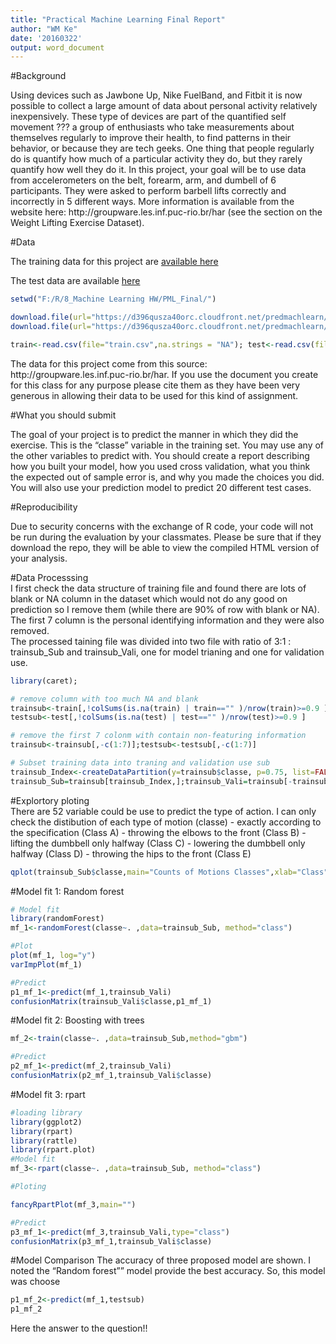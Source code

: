 ```yaml
---
title: "Practical Machine Learning Final Report"
author: "WM Ke"
date: '20160322'
output: word_document
---
```


#Background   

Using devices such as Jawbone Up, Nike FuelBand, and Fitbit it is now possible to collect a large amount of data about personal activity relatively inexpensively. These type of devices are part of the quantified self movement ??? a group of enthusiasts who take measurements about themselves regularly to improve their health, to find patterns in their behavior, or because they are tech geeks. One thing that people regularly do is quantify how much of a particular activity they do, but they rarely quantify how well they do it. In this project, your goal will be to use data from accelerometers on the belt, forearm, arm, and dumbell of 6 participants. They were asked to perform barbell lifts correctly and incorrectly in 5 different ways. More information is available from the website here: http://groupware.les.inf.puc-rio.br/har (see the section on the Weight Lifting Exercise Dataset).  

#Data  

The training data for this project are [available here](https://d396qusza40orc.cloudfront.net/predmachlearn/pml-training.csv)

The test data are available [here](https://d396qusza40orc.cloudfront.net/predmachlearn/pml-testing.csv)

```r
setwd("F:/R/8_Machine Learning HW/PML_Final/")

download.file(url="https://d396qusza40orc.cloudfront.net/predmachlearn/pml-training.csv", method="curl",destfile = "train.csv")
download.file(url="https://d396qusza40orc.cloudfront.net/predmachlearn/pml-testing.csv", method="curl",destfile = "test.csv")

train<-read.csv(file="train.csv",na.strings = "NA"); test<-read.csv(file ="test.csv",na.strings = "NA")
```

The data for this project come from this source: http://groupware.les.inf.puc-rio.br/har. If you use the document you create for this class for any purpose please cite them as they have been very generous in allowing their data to be used for this kind of assignment.  



#What you should submit  

The goal of your project is to predict the manner in which they did the exercise. This is the "classe" variable in the training set. You may use any of the other variables to predict with. You should create a report describing how you built your model, how you used cross validation, what you think the expected out of sample error is, and why you made the choices you did. You will also use your prediction model to predict 20 different test cases.  


#Reproducibility  

Due to security concerns with the exchange of R code, your code will not be run during the evaluation by your classmates. Please be sure that if they download the repo, they will be able to view the compiled HTML version of your analysis.  


#Data Processsing  
I first check the data structure of training file and found there are lots of blank or NA column in the dataset which would not do any good on prediction so I remove them (while there are 90% of row with blank or NA). The first 7 column is the personal identifying information and they were also removed.  
The processed taining file was divided into two file with ratio of 3:1 : trainsub_Sub and trainsub_Vali, one for model trianing and one for validation use.

```r
library(caret);

# remove column with too much NA and blank
trainsub<-train[,!colSums(is.na(train) | train=="" )/nrow(train)>=0.9 ]
testsub<-test[,!colSums(is.na(test) | test=="" )/nrow(test)>=0.9 ]

# remove the first 7 colonm with contain non-featuring information
trainsub<-trainsub[,-c(1:7)];testsub<-testsub[,-c(1:7)]

# Subset training data into traning and validation use sub
trainsub_Index<-createDataPartition(y=trainsub$classe, p=0.75, list=FALSE)
trainsub_Sub=trainsub[trainsub_Index,];trainsub_Vali=trainsub[-trainsub_Index,]
```

#Explortory ploting  
There are 52 variable could be use to predict the type of action. I can only check the distibution of each type of motion (classe) 
- exactly according to the specification (Class A)
- throwing the elbows to the front (Class B)
- lifting the dumbbell only halfway (Class C)
- lowering the dumbbell only halfway (Class D)
- throwing the hips to the front (Class E)

```r
qplot(trainsub_Sub$classe,main="Counts of Motions Classes",xlab="Class",ylab="Count")
```

#Model fit 1: Random forest  
```r
# Model fit
library(randomForest)
mf_1<-randomForest(classe~. ,data=trainsub_Sub, method="class")

#Plot
plot(mf_1, log="y")
varImpPlot(mf_1)

#Predict
p1_mf_1<-predict(mf_1,trainsub_Vali)
confusionMatrix(trainsub_Vali$classe,p1_mf_1)

```

#Model fit 2: Boosting with trees
```r
mf_2<-train(classe~. ,data=trainsub_Sub,method="gbm")
```

```r
#Predict
p2_mf_1<-predict(mf_2,trainsub_Vali)
confusionMatrix(p2_mf_1,trainsub_Vali$classe)

```

#Model fit 3: rpart
```r
#loading library
library(ggplot2)
library(rpart)   
library(rattle)  
library(rpart.plot)  
#Model fit
mf_3<-rpart(classe~. ,data=trainsub_Sub, method="class")

#Ploting

fancyRpartPlot(mf_3,main="")

#Predict
p3_mf_1<-predict(mf_3,trainsub_Vali,type="class")
confusionMatrix(p3_mf_1,trainsub_Vali$classe)

```


#Model Comparison
The accuracy of three proposed model are shown. I noted the "Random forest"" model provide the best accuracy. So, this model was choose
```r
p1_mf_2<-predict(mf_1,testsub)
p1_mf_2
```
Here the answer to the question!!

